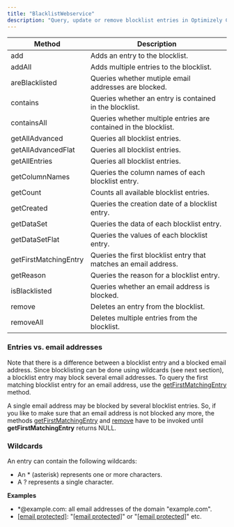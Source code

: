 ```yaml
---
title: "BlacklistWebservice"
description: "Query, update or remove blocklist entries in Optimizely Campaign, and determine if an email address is blocked."
---
```


| Method                | Description                                                      |
| --------------------- | ---------------------------------------------------------------- |
| add                   | Adds an entry to the blocklist.                                  |
| addAll                | Adds multiple entries to the blocklist.                          |
| areBlacklisted        | Queries whether mutiple email addresses are blocked.             |
| contains              | Queries whether an entry is contained in the blocklist.          |
| containsAll           | Queries whether multiple entries are contained in the blocklist. |
| getAllAdvanced        | Queries all blocklist entries.                                   |
| getAllAdvancedFlat    | Queries all blocklist entries.                                   |
| getAllEntries         | Queries all blocklist entries.                                   |
| getColumnNames        | Queries the column names of each blocklist entry.                |
| getCount              | Counts all available blocklist entries.                          |
| getCreated            | Queries the creation date of a blocklist entry.                  |
| getDataSet            | Queries the data of each blocklist entry.                        |
| getDataSetFlat        | Queries the values of each blocklist entry.                      |
| getFirstMatchingEntry | Queries the first blocklist entry that matches an email address. |
| getReason             | Queries the reason for a blocklist entry.                        |
| isBlacklisted         | Queries whether an email address is blocked.                     |
| remove                | Deletes an entry from the blocklist.                             |
| removeAll             | Deletes multiple entries from the blocklist.                     |

### Entries vs. email addresses

Note that there is a difference between a blocklist entry and a blocked email address. Since blocklisting can be done using wildcards (see next section), a blocklist entry may block several email addresses. To query the first matching blocklist entry for an email address, use the [getFirstMatchingEntry](/optimizely-campaign/docs/getfirstmatchingentry) method.

A single email address may be blocked by several blocklist entries. So, if you like to make sure that an email address is not blocked any more, the methods [getFirstMatchingEntry](/optimizely-campaign/docs/getfirstmatchingentry) and [remove](/optimizely-campaign/docs/remove-blacklist) have to be invoked until **getFirstMatchingEntry** returns NULL.

### Wildcards

An entry can contain the following wildcards:

* An \* (asterisk) represents one or more characters.
* A ? represents a single character.

**Examples**

* \*@example.com: all email addresses of the domain "example.com".
* [\[email protected\]](/cdn-cgi/l/email-protection): "[\[email protected\]](/cdn-cgi/l/email-protection#e882878086c68c878da88d90898598848dc68b8785)" or "[\[email protected\]](/cdn-cgi/l/email-protection#117b7e797f3f757e62517469707c617d743f727e7c)" etc.